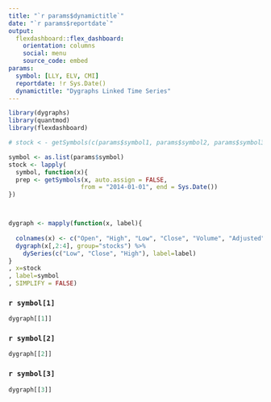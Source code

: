 ```yaml
---
title: "`r params$dynamictitle`"
date: "`r params$reportdate`"
output: 
  flexdashboard::flex_dashboard:
    orientation: columns
    social: menu
    source_code: embed
params:
  symbol: [LLY, ELV, CMI]
  reportdate: !r Sys.Date()
  dynamictitle: "Dygraphs Linked Time Series"
---
```


```r
library(dygraphs)
library(quantmod)
library(flexdashboard)

# stock < - getSymbols(c(params$symbol1, params$symbol2, params$symbol3), from = "2014-01-01", auto.assign=TRUE)

symbol <- as.list(params$symbol)
stock <- lapply(
  symbol, function(x){
  prep <- getSymbols(x, auto.assign = FALSE,
                    from = "2014-01-01", end = Sys.Date())
})



dygraph <- mapply(function(x, label){
  
  colnames(x) <- c("Open", "High", "Low", "Close", "Volume", "Adjusted")
  dygraph(x[,2:4], group="stocks") %>%
    dySeries(c("Low", "Close", "High"), label=label)
}
, x=stock
, label=symbol
, SIMPLIFY = FALSE)
```

### `r symbol[1]`

```r
dygraph[[1]]
```

### `r symbol[2]`

```r
dygraph[[2]]
```

### `r symbol[3]`

```r
dygraph[[3]]
```

